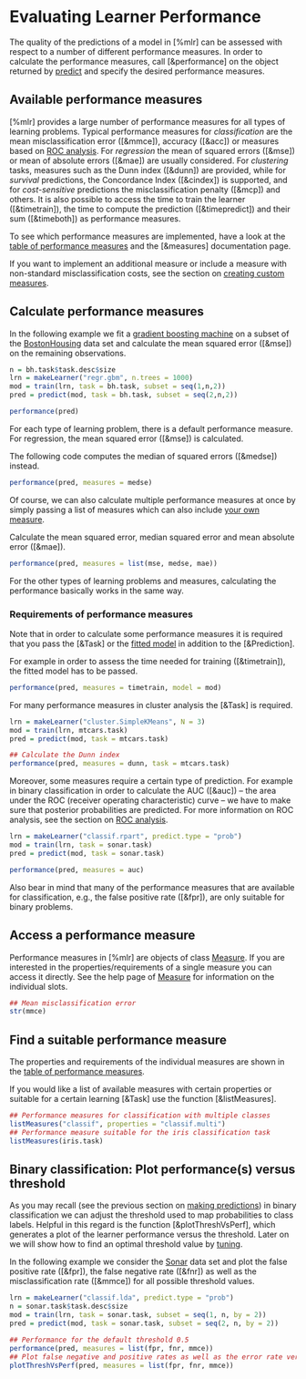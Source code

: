 # Evaluating Learner Performance

The quality of the predictions of a model in [%mlr] can be assessed with respect to a
number of different performance measures.
In order to calculate the performance measures, call [&performance] on the object
returned by [predict](&predict.WrappedModel) and specify the desired performance measures.


## Available performance measures

[%mlr] provides a large number of performance measures for all types of learning problems.
Typical performance measures for *classification* are the mean misclassification error ([&mmce]),
accuracy ([&acc]) or measures based on [ROC analysis](roc_analysis.md).
For *regression* the mean of squared errors ([&mse]) or mean of absolute errors ([&mae])
are usually considered.
For *clustering* tasks, measures such as the Dunn index ([&dunn]) are provided,
while for *survival* predictions, the Concordance Index ([&cindex]) is
supported, and for *cost-sensitive* predictions the misclassification penalty
([&mcp]) and others. It is also possible to access the time to train the
learner ([&timetrain]), the time to compute the prediction ([&timepredict]) and their
sum ([&timeboth]) as performance measures.

To see which performance measures are implemented, have a look at the
[table of performance measures](measures.md) and the [&measures] documentation page.

If you want to implement an additional measure or include a measure with
non-standard misclassification costs, see the section on
[creating custom measures](create_measure.md).


## Calculate performance measures

In the following example we fit a [gradient boosting machine](&gbm::gbm) on a subset of the
[BostonHousing](&mlbench::BostonHousing) data set and calculate the mean squared error
([&mse]) on the remaining observations.

```r
n = bh.task$task.desc$size
lrn = makeLearner("regr.gbm", n.trees = 1000)
mod = train(lrn, task = bh.task, subset = seq(1,n,2))
pred = predict(mod, task = bh.task, subset = seq(2,n,2))

performance(pred)
```

For each type of learning problem, there is a default performance measure.
For regression, the mean squared error ([&mse]) is calculated.

The following code computes the median of squared errors ([&medse]) instead.

```r
performance(pred, measures = medse)
```

Of course, we can also calculate multiple performance measures at once by simply passing a
list of measures which can also include [your own measure](create_measure.md).

Calculate the mean squared error, median squared error and mean absolute error ([&mae]).

```r
performance(pred, measures = list(mse, medse, mae))
```

For the other types of learning problems and measures, calculating the performance basically
works in the same way.


### Requirements of performance measures

Note that in order to calculate some performance measures it is required that you pass the
[&Task] or the [fitted model](&makeWrappedModel) in addition to the [&Prediction].

For example in order to assess the time needed for training ([&timetrain]), the fitted
model has to be passed.
```r
performance(pred, measures = timetrain, model = mod)
```

For many performance measures in cluster analysis the [&Task] is required.
```r
lrn = makeLearner("cluster.SimpleKMeans", N = 3)
mod = train(lrn, mtcars.task)
pred = predict(mod, task = mtcars.task)

## Calculate the Dunn index
performance(pred, measures = dunn, task = mtcars.task)
```

Moreover, some measures require a certain type of prediction.
For example in binary classification in order to calculate the AUC ([&auc]) -- the area
under the ROC (receiver operating characteristic) curve -- we have to make sure that posterior
probabilities are predicted.
For more information on ROC analysis, see the section on [ROC analysis](roc_analysis.md).

```r
lrn = makeLearner("classif.rpart", predict.type = "prob")
mod = train(lrn, task = sonar.task)
pred = predict(mod, task = sonar.task)

performance(pred, measures = auc)
```

Also bear in mind that many of the performance measures that are available for classification,
e.g., the false positive rate ([&fpr]), are only suitable for binary problems.


## Access a performance measure

Performance measures in [%mlr] are objects of class [Measure](&makeMeasure).
If you are interested in the properties/requirements of a single measure you can access it directly.
See the help page of [Measure](&makeMeasure) for information on the individual slots.

```r
## Mean misclassification error
str(mmce)
```


## Find a suitable performance measure

The properties and requirements of the individual measures are shown in the
[table of performance measures](measures.md).

If you would like a list of available measures with certain properties or suitable for a
certain learning [&Task] use the function [&listMeasures].

```r
## Performance measures for classification with multiple classes
listMeasures("classif", properties = "classif.multi")
## Performance measure suitable for the iris classification task
listMeasures(iris.task)
```


## Binary classification: Plot performance(s) versus threshold

As you may recall (see the previous section on [making predictions](predict.md))
in binary classification we can adjust the threshold used to map probabilities to class labels.
Helpful in this regard is the function [&plotThreshVsPerf], which generates a plot of the
learner performance versus the threshold.
Later on we will show how to find an optimal threshold value by [tuning](tune.md).

In the following example we consider the [Sonar](&mlbench::Sonar) data set and
plot the false positive rate ([&fpr]), the false negative rate ([&fnr]) as well as the
misclassification rate ([&mmce]) for all possible threshold values.

```r
lrn = makeLearner("classif.lda", predict.type = "prob")
n = sonar.task$task.desc$size
mod = train(lrn, task = sonar.task, subset = seq(1, n, by = 2))
pred = predict(mod, task = sonar.task, subset = seq(2, n, by = 2))

## Performance for the default threshold 0.5
performance(pred, measures = list(fpr, fnr, mmce))
## Plot false negative and positive rates as well as the error rate versus the threshold
plotThreshVsPerf(pred, measures = list(fpr, fnr, mmce))
```
